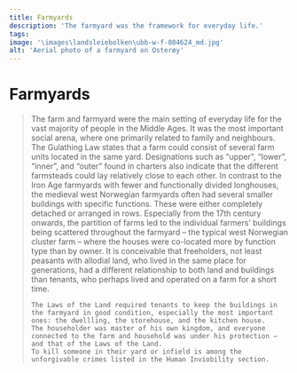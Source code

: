 ```yaml
---
title: Farmyards
description: 'The farmyard was the framework for everyday life.'
tags:
image: '\images\landsleiebolken\ubb-w-f-084624_md.jpg'
alt: 'Aerial photo of a farmyard on Osterøy'
---
```




# Farmyards

<Blockquote
    quote='“Now, if someone moves away from a land, there are to be three doors standing, even though there were none when they arrived. That is, the living room door and the storage door and the kitchen door.”'
    footer='Land Tenancy section, chapter 9' />


<Spacer height={40}/>
<Container stil="initial side">
    The farm and farmyard were the main setting of everyday life for the vast majority of people in the Middle Ages. 
    It was the most important social arena, where one primarily related to family and neighbours. 
    The Gulathing Law states that a farm could consist of several farm units located in the same yard. 
    Designations such as “upper”, “lower”, “inner”, and “outer” found in charters also indicate that the different farmsteads could lay relatively close to each other. 
    In contrast to the Iron Age farmyards with fewer and functionally divided longhouses, the medieval west Norwegian farmyards often had several smaller buildings with specific functions. 
    These were either completely detached or arranged in rows. 
    Especially from the 17th century onwards, the partition of farms led to the individual farmers’ buildings being scattered throughout the farmyard – the typical west Norwegian cluster farm – where the houses were co-located more by function type than by owner. 
    It is conceivable that freeholders, not least peasants with allodial land, who lived in the same place for generations, had a different relationship to both land and buildings than tenants, who perhaps lived and operated on a farm for a short time. 
    
    The Laws of the Land required tenants to keep the buildings in the farmyard in good condition, especially the most important ones: the dwellling, the storehouse, and the kitchen house. 
    The householder was master of his own kingdom, and everyone connected to the farm and household was under his protection – and that of the Laws of the Land. 
    To kill someone in their yard or infield is among the unforgivable crimes listed in the Human Inviobility section.
</Container>

<Figure
    image="\images\landsleiebolken\Bilde8.jpg"
    title="Drawing reconstruction of the farmyard at Vik in Sogn (drawing by Arne Berg)."
    alt="Drawing reconstruction of the farmyard at Vik in Sogn (drawing by Arne Berg)."
>
</Figure>